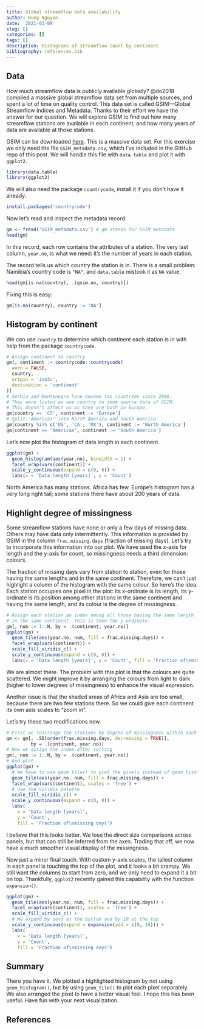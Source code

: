 ```yaml
---
title: Global streamflow data availability
author: Hung Nguyen
date: '2021-03-09'
slug: []
categories: []
tags: []
description: Histograms of streamflow count by continent
bibliography: references.bib
---
```


<style>
pre {
  overflow-x: auto;
}

pre code {
  word-wrap: normal;
  white-space: pre;
}

.container {
  max-width: 8in;
}
</style>


## Data

How much streamflow data is publicly available globally? @do2018 compiled a massive global streamflow data set from multiple sources, and spent a lot of time on quality control. This data set is called GSIM---Global Streamflow Indices and Metadata. Thanks to their effort we have the answer for our question. We will explore GSIM to find out how many streamflow stations are available in each continent, and how many years of data are available at those stations.

GSIM can be downloaded [here](https://doi.pangaea.de/10.1594/PANGAEA.887477). This is a massive data set. For this exercise we only need the file `GSIM_metadata.csv`, which I've included in the GitHub repo of this post. We will handle this file with `data.table` and plot it with `ggplot2`. 

```r
library(data.table)
library(ggplot2)
```


We will also need the package `countrycode`, install it if you don't have it already.

```r
install.packages('countrycode')
```

Now let's read and inspect the metadata record.

```r
gm <- fread('GSIM_metadata.csv') # gm stands for GSIM metadata
head(gm)
```

In this record, each row contains the attributes of a station. The very last column, `year.no`, is what we need: it's the number of years in each station.

The record tells us which country the station is in. There is a small problem: Namibia's country code is `"NA"`, and `data.table` mistook it as `NA` value.

```r
head(gm[is.na(country), .(gsim.no, country)])
```

Fixing this is easy:

```r
gm[is.na(country), country := 'NA']
```

## Histogram by continent

We can use `country` to determine which continent each station is in with help from the package `countrycode`.

```r
# Assign continent to country
gm[, continent := countrycode::countrycode(
  warn = FALSE,
  country,
  origin = 'iso2c',
  destination = 'continent'
)]
# Serbia and Montenegro have become two countries since 2006.
# They were listed as one country in some source data of GSIM.
# This doesn't affect us as they are both in Europe.
gm[country == 'CS', continent := 'Europe']
# Split "Americas" into North America and South America
gm[country %in% c('US', 'CA', 'MX'), continent := 'North America']
gm[continent == 'Americas', continent := 'South America']
```

Let's now plot the histogram of data length in each continent.

```r
ggplot(gm) +
  geom_histogram(aes(year.no), binwidth = 1) +
  facet_wrap(vars(continent)) +
  scale_y_continuous(expand = c(0, 0)) +
  labs(x = 'Data length [years]', y = 'Count')
```

North America has many stations. Africa has few. Europe's histogram has a very long right tail; some stations there have about 200 years of data.

## Highlight degree of missingness

Some streamflow stations have none or only a few days of missing data. Others may have data only intermittently. This information is provided by GSIM in the column `frac.missing.days` (fraction of missing days). Let's try to incorporate this information into our plot. We have used the x-axis for length and the y-axis for count, so missingness needs a third dimension: colours.

The fraction of missing days vary from station to station, even for those having the same lengths and in the same continent. Therefore, we can't just highlight a column of the histogram with the same colour. So here's the idea. Each station occupies one pixel in the plot: its x-ordinate is its length, its y-ordinate is its position among other stations in the same continent and having the same length, and its colour is the degree of missingness.

```r
# Assign each station an index among all those having the same length
# in the same continent. This is then the y-ordinate.
gm[, num := 1:.N, by = .(continent, year.no)]
ggplot(gm) +
  geom_tile(aes(year.no, num, fill = frac.missing.days)) +
  facet_wrap(vars(continent)) +
  scale_fill_viridis_c() +
  scale_y_continuous(expand = c(0, 0)) +
  labs(x = 'Data length [years]', y = 'Count', fill = 'Fraction of\nmissing days')
```

We are almost there. The problem with this plot is that the colours are quite scattered. We might improve it by arranging the colours from light to dark (higher to lower degrees of missingness) to enhance the visual expression. 

Another issue is that the shaded areas of Africa and Asia are too small, because there are two few stations there. So we could give each continent its own axis scales to "zoom in".

Let's try these two modifications now.

```r
# First we rearrange the stations by degree of missingness within each group
gm <- gm[, .SD[order(frac.missing.days, decreasing = TRUE)], 
         by = .(continent, year.no)]
# Now we assign the index after sorting
gm[, num := 1:.N, by = .(continent, year.no)]
# And plot
ggplot(gm) +
  # We have to use geom_tile() to plot the pixels instead of geom_histogram as before
  geom_tile(aes(year.no, num, fill = frac.missing.days)) +
  facet_wrap(vars(continent), scales = 'free') +
  # Use the Viridis palette
  scale_fill_viridis_c() +
  scale_y_continuous(expand = c(0, 0)) +
  labs(
    x = 'Data length [years]', 
    y = 'Count', 
    fill = 'Fraction of\nmissing days')
```

I believe that this looks better. We lose the direct size comparisons across panels, but that can still be inferred from the axes. Trading that off, we now have a much smoother visual display of the missingness.

Now just a minor final touch. With custom y-axis scales, the tallest column in each panel is touching the top of the plot, and it looks a bit crampy. We still want the columns to start from zero, and we only need to expand it a bit on top. Thankfully, `ggplot2` recently gained this capability with the function `expansion()`.

```r
ggplot(gm) +
  geom_tile(aes(year.no, num, fill = frac.missing.days)) +
  facet_wrap(vars(continent), scales = 'free') +
  scale_fill_viridis_c() +
  # We expand by zero at the bottom and by 10 at the top
  scale_y_continuous(expand = expansion(add = c(0, 10))) +
  labs(
    x = 'Data length [years]', 
    y = 'Count', 
    fill = 'Fraction of\nmissing days')
```

## Summary

There you have it. We plotted a highlighted histogram by not using `geom_histogram()`, but by using `geom_tile()` to plot each pixel separately. We also arranged the pixel to have a better visual feel. I hope this has been useful. Have fun with your next visualization.


## References